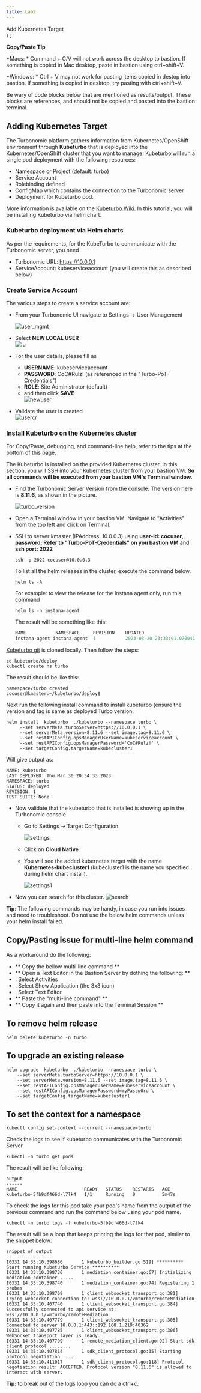 ```yaml
---
title: Lab2
---
```

  <span>
    Add Kubernetes Target <br />
  </span>
)
;

<InlineNotification>

**Copy/Paste Tip**

*Macs: * Command + C/V will not work across the desktop to bastion. If something is copied in Mac desktop, paste in bastion using ctrl+shift+V.

*Windows: * Ctrl + V may not work for pasting items copied in destop into bastion. If something is copied in desktop, try pasting with ctrl+shift+V.

</InlineNotification>

<InlineNotification kind= "warning">

Be wary of code blocks below that are mentioned as results/output. These blocks are references, and should not be copied and pasted into the bastion terminal.

</InlineNotification>

## Adding Kubernetes Target

The Turbonomic platform gathers information from Kubernetes/OpenShift environment through **Kubeturbo** that is deployed into the Kubernetes/OpenShift cluster that you want to manage. Kubeturbo will run a single pod deployment with the following resources:

- Namespace or Project (default: turbo)
- Service Account
- Rolebinding defined
- ConfigMap which contains the connection to the Turbonomic server
- Deployment for Kubeturbo pod.


More information is available on the [Kubeturbo Wiki](https://github.com/turbonomic/kubeturbo/wiki). In this tutorial, you will be installing Kubeturbo via helm chart.

### Kubeturbo deployment via Helm charts

As per the requirements, for the KubeTurbo to communicate with the Turbonomic server, you need
* Turbonomic URL: https://10.0.0.1
* ServiceAccount: kubeserviceaccount (you will create this as described below)

### Create Service Account

The various steps to create a service account are:

- From your Turbonomic UI navigate to Settings -> User Management 

  ![user_mgmt](img/addtargets/usermgmt.png)

- Select **NEW LOCAL USER**  
  ![lu](img/addtargets/newlu1.png)

- For the user details, please fill as
  - **USERNAME**: kubeserviceaccount
  - **PASSWORD**: CoC#Rulz! (as referenced in the "Turbo-PoT-Credentials")
  - **ROLE**: Site Administrator (default)
  - and then click **SAVE**  
  ![newuser](img/addtargets/userdetails.png)

- Validate the user is created  
  ![usercr](img/addtargets/usercreated.png)

### Install Kubeturbo on the Kubernetes cluster

<InlineNotification>

For Copy/Paste, debugging, and command-line help, refer to the tips at the bottom of this page.

</InlineNotification>

The Kubeturbo is installed on the provided Kubernetes cluster. In this section, you will SSH into your Kubernetes cluster from your bastion VM. **So all commands will be executed from your bastion VM's Terminal window.**

- Find the Turbonomic Server Version from the console: The version here is **8.11.6**, as shown in the picture.  
  
  ![turbo_version](img/addtargets/turbosrv_version.png)

- Open a Terminal window in your bastion VM. Navigate to "Activities" from the top left and click on Terminal.

- SSH to server kmaster (IPAddress: 10.0.0.3) using **user-id: cocuser**, **password: Refer to "Turbo-PoT-Credentials" on you bastion VM** and **ssh port: 2022**

  
  ```
  ssh -p 2022 cocuser@10.0.0.3
  ```

  To list all the helm releases in the cluster, execute the command below.
  ```
  helm ls -A 
  ```

  For example: to view the release for the Instana agent only, run this command
  ```
  helm ls -n instana-agent
  ```

  The result will be something like this:
   ```javascript
   NAME           NAMESPACE    	REVISION	UPDATED                                	STATUS  	CHART               	APP VERSION
   instana-agent instana-agent	1       	2023-03-20 23:33:01.070041691 -0400 EDT	deployed	instana-agent-1.2.56	1.244.0
    ```
 [Kubeturbo git](https://github.com/turbonomic/kubeturbo.git) is cloned locally. Then follow the steps:

  ```
  cd kubeturbo/deploy
  kubectl create ns turbo
  ```

  The result should be like this:
  ```
  namespace/turbo created
  cocuser@kmaster:~/kubeturbo/deploy$ 
  ```

  Next run the following install command to install kubeturbo (ensure the version and tag is same as deployed Turbo version:
  ```
  helm install  kubeturbo  ./kubeturbo --namespace turbo \
       --set serverMeta.turboServer=https://10.0.0.1 \
       --set serverMeta.version=8.11.6 --set image.tag=8.11.6 \
       --set restAPIConfig.opsManagerUserName=kubeserviceaccount \
       --set restAPIConfig.opsManagerPassword='CoC#Rulz!' \
       --set targetConfig.targetName=kubecluster1
  ```

  Will give output as:

  ```
  NAME: kubeturbo
  LAST DEPLOYED: Thu Mar 30 20:34:33 2023
  NAMESPACE: turbo
  STATUS: deployed
  REVISION: 1
  TEST SUITE: None
  ```

- Now validate that the kubeturbo that is installed is showing up in the Turbonomic console. 
  - Go to Settings -> Target Configuration.
    
    ![settings](img/addtargets/kubeturbo_target.png)

  - Click on **Cloud Native**
  - You will see the added kubernetes target with the name **Kubernetes-kubecluster1** (kubecluster1 is the name you specified during helm chart install).
  
    ![settings1](img/addtargets/kubeturbo_target1.png)

- Now you can search for this cluster.
  ![search](img/addtargets/search_cluster.png)



<InlineNotification>

**Tip**: 
The following commands may be handy, in case you run into issues and need to troubleshoot.  Do not use the below helm commands unless your helm install failed.

</InlineNotification>

## Copy/Pasting issue for multi-line helm command
 As a workaround do the following:
 - ** Copy the bellow multi-line command **
 - ** Open a Text Editor in the Bastion Server by dothing the following: **
 - . Select Activities
 - . Select Show Application (the 3x3 icon)
 - . Select Text Editor
 - ** Paste the "multi-line command" **
 - ** Copy it again and then paste into the Terminal Session **

## To remove helm release

```
helm delete kubeturbo -n turbo 
```
## To upgrade an existing release
```
helm upgrade  kubeturbo  ./kubeturbo --namespace turbo \
    --set serverMeta.turboServer=https://10.0.0.1 \
    --set serverMeta.version=8.11.6 --set image.tag=8.11.6 \
    --set restAPIConfig.opsManagerUserName=kubeserviceaccount \
    --set restAPIConfig.opsManagerPassword=myPassw0rd \
    --set targetConfig.targetName=kubecluster1
```
## To set the context for a namespace

```
kubectl config set-context --current --namespace=turbo
```

Check the logs to see if kubeturbo communicates with the Turbonomic Server.
  
  ```
  kubectl -n turbo get pods 
  ```

  The result will be like following:
  ```
  output
  ------
  NAME                         READY   STATUS    RESTARTS   AGE
  kubeturbo-5fb9df466d-l7lk4   1/1     Running   0          5m47s
  ```
  To check the logs for this pod take your pod's name from the output of the previous command and run the command below using your pod name.
  ```
  kubectl -n turbo logs -f kubeturbo-5fb9df466d-l7lk4
  ```

  The result will be a loop that keeps printing the logs for that pod, similar to the snippet below:

  ```
  snippet of output
  -----------------
  I0331 14:35:10.398686       1 kubeturbo_builder.go:519] ********** Start running Kubeturbo Service **********
  I0331 14:35:10.398736       1 mediation_container.go:67] Initializing mediation container .....
  I0331 14:35:10.398740       1 mediation_container.go:74] Registering 1 probes
  I0331 14:35:10.398769       1 client_websocket_transport.go:381] Trying websocket connection to: wss://10.0.0.1/vmturbo/remoteMediation
  I0331 14:35:10.407740       1 client_websocket_transport.go:384] Successfully connected to api service at: wss://10.0.0.1/vmturbo/remoteMediation
  I0331 14:35:10.407779       1 client_websocket_transport.go:305] Connected to server 10.0.0.1:443::192.168.1.219:40362
  I0331 14:35:10.407785       1 client_websocket_transport.go:306] WebSocket transport layer is ready.
  I0331 14:35:10.407799       1 remote_mediation_client.go:92] Start sdk client protocol ........
  I0331 14:35:10.407814       1 sdk_client_protocol.go:35] Starting protocol negotiation ....
  I0331 14:35:10.411017       1 sdk_client_protocol.go:118] Protocol negotiation result: ACCEPTED. Protocol version "8.11.6" is allowed to interact with server.
  ```
**Tip:** to break out of the logs loop you can do a ctrl+c.

